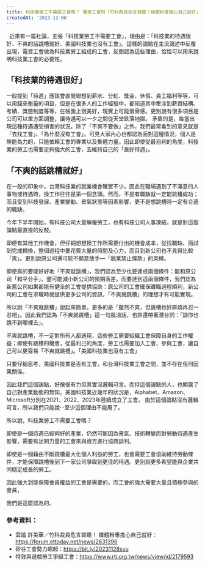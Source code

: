 ```yaml
---
title: 科技業勞工不需要工會嗎？ 電資工會對「竹科裁員危言聳聽！媒體粉專擔心自己就好」一文的看法
createdAt: '2023-12-06'
---
```

 
近來有一篇社論，主張「科技業勞工不需要工會」，理由是：「科技業的待遇很好、不爽的話跳槽就好、美國科技業也沒有工會」。這樣的論點在主流論述中反覆出現，電資工會做為科技業勞工組成的工會，反倒認為這些理由，恰恰可以用來說明科技業工會的必要性。

## 「科技業的待遇很好」

一般提到「待遇」應該會直覺聯想到薪水、分紅、獎金、休假、員工福利等等，可以用錢來衡量的項目，但是在很多人的工作經驗中，都知道其中牽涉到薪資結構、考績、獎懲制度等等，在帳面上很美好，現實上可能很骨感。更別說有很多項目是公司可以單方面調整，讓待遇可以一夕之間從天堂跌落地獄。
矛盾的是，每當出現這種待遇遭受損害的狀況，除了「不爽不要做」之外，我們最常看到的意見就是「去找工會」、「為什麼沒有工會」。可見大家內心也都認為面對這種情況，個人是無能為力的，只能依賴工會的專業以及集體力量。因此即使從最自利的角度，科技業的勞工也需要足夠強大的工會，去維持自己的「良好待遇」。

## 「不爽的話跳槽就好」

在一般的印象中，台灣科技業的就業機會確實不少，因此在職場遇到了不滿意的人事物或待遇時，換工作往往是第一個念頭。然而，不是有職缺就一定能跳槽成功；而且受到科技發展、產業變動、景氣狀態等因素影響，更不是想跳槽時一定有合適的職缺。

今年下半年開始，有科技公司大量解僱勞工，也有科技公司人事凍結，就是對這個論點最直接的反駁。

即便有其他工作機會，但仔細想想換工作所需要付出的機會成本，從找職缺、面試到完成轉換，整個過程中要花費大量的時間及心力，而且到新公司也不見得比較「爽」。更別說原公司還可能不願意放手—「競業禁止條款」的束縛。

即使真的要能好好地「不爽就跳槽」，我們認為至少也要達成兩個條件：能和原公司「和平分手」、盡可能減小新公司的預期落差。而要達到這兩個條件，我們認為新舊公司如果都能有健全的工會提供協助：原公司的工會確保離職過程順利，新公司的工會在求職時就提供更多公司的資訊，「不爽就跳槽」的理想才有可能實現。

所以說「不爽就跳槽」說起來簡單，更多的是「雖然不爽，但跳槽也好麻煩再忍一忍吧」。因此我們認為「不爽就跳槽」這一句風涼話，也許還帶著潛台詞：「諒你也跳不到哪裡去」。

不爽就跳槽，不一定對所有人都適用，這些勞工需要組織工會保障自身的工作權益；即使有跳槽的機會，從最利己的角度，勞工也需要加入工會、參與工會，讓自己可以更容易「不爽就跳槽」。「美國科技業也沒有工會」

只要仔細思考，美國科技業是否有工會，和台灣科技業工會之間，並不存在任何因果關係。

因此我們這個論點，好像很有力但其實沒邏輯可言。而持這個論點的人，也顯露了自己對產業動態的無知。美國科技業近幾年的狀況是，Alphabet、Amazon、Microsoft分別在2021、2022、2023年陸續成立了工會。
由於這個論點沒有邏輯可言，所以我們只能說‧‧‧至少這個理由不能用了。

所以說，科技業勞工不需要工會嗎？

即使是一個待遇已經夠好的產業，仍然可能因為景氣、技術轉變而對勞動待遇產生影響，需要有足夠力量的工會來與資方進行協商談判。

即使是一個藉由不斷跳槽最大化個人利益的勞工，也會需要工會協助維持勞動條件，才能保障跳槽後到下一家公司爭取到更佳的待遇。更別說更多希望能與企業共同穩定成長的勞工。

因此強大到能保障會員權益的工會是需要的，而工會的強大需要大量且積極參與的會員，

我們是這麼認為的。

### 參考資料：
- 雲論 許美華／竹科裁員危言聳聽！ 媒體粉專擔心自己就好：https://forum.ettoday.net/news/2631396
- 矽谷工會勢力崛起：https://bit.ly/20231128svu
- 特效與遊戲勞工爭組工會：https://www.rti.org.tw/news/view/id/2179593
